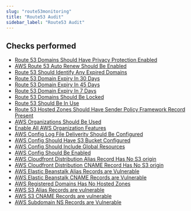 ```yaml
---
slug: "route53monitoring"
title: "Route53 Audit"
sidebar_label: "Route53 Audit"
---
```


## Checks performed

- [Route 53 Domains Should Have Privacy Protection Enabled](route53monitoring/rules/privacy_protection) 
- [AWS Route 53 Auto Renew Should Be Enabled](route53monitoring/rules/domain_auto_renew) 
- [Route 53 Should Identify Any Expired Domains](route53monitoring/rules/domain_expired) 
- [Route 53 Domain Expiry In 30 Days](route53monitoring/rules/domain_expiry_30_days) 
- [Route 53 Domain Expiry In 45 Days](route53monitoring/rules/domain_expiry_45_days) 
- [Route 53 Domain Expiry In 7 Days](route53monitoring/rules/domain_expiry_7_days) 
- [Route 53 Domains Should Be Locked](route53monitoring/rules/domain_transfer_lock) 
- [Route 53 Should Be In Use](route53monitoring/rules/route53_in_use) 
- [Route 53 Hosted Zones Should Have Sender Policy Framework Record Present](route53monitoring/rules/sender_policy_framework_record_present) 
- [AWS Organizations Should Be Used](route53monitoring/rules/organizations_use_aws) 
- [Enable All AWS Organization Features](route53monitoring/rules/organizations_enable_all_features) 
- [AWS Config Log File Deliverity Should Be Configured](route53monitoring/rules/config_delivery_failing) 
- [AWS Config Should Have S3 Bucket Configured](route53monitoring/rules/config_referencing_missing_s3_bucket) 
- [AWS Config Should Include Global Resources](route53monitoring/rules/config_global_resources) 
- [AWS Config Should Be Enabled](route53monitoring/rules/config_enabled)
- [AWS Cloudfront Distribution Alias Record Has No S3 origin](route53monitoring/rules/aws_cloudfront_distribution_alias_records_without_s3_origin)
- [AWS Cloudfront Distribution CNAME Record Has No S3 origin](route53monitoring/rules/aws_cloudfront_distribution_cname_records_without_s3_origin)
- [AWS Elastic Beanstalk Alias Records are Vulnerable](route53monitoring/rules/aws_elastic_beanstalk_alias_records_vulnerable)
- [AWS Elastic Beanstalk CNAME Records are Vulnerable](route53monitoring/rules/aws_elastic_beanstalk_cname_records_vulnerable)
- [AWS Registered Domains Has No Hosted Zones](route53monitoring/rules/aws_registered_domains_without_hosted_zones)
- [AWS S3 Alias Records are vulnerable](route53monitoring/rules/aws_s3_alias_records_vulnerable)
- [AWS S3 CNAME Records are vulnerable](route53monitoring/rules/aws_s3_cname_records_vulnerable)
- [AWS Subdomain NS Records are Vulnerable](route53monitoring/rules/aws_subdomain_ns_records_vulnerable)

